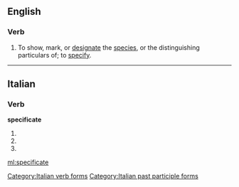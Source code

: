 ==English==

===Verb===
{{en-verb|specificat|ed}}

# {{context|obsolete|transitive}} To show, mark, or [[designate]] the [[species]], or the distinguishing particulars of; to [[specify]].
#: {{rfquotek|Sir M. Hale}}

{{Webster 1913}}

----

==Italian==

===Verb===
'''specificate'''

# {{conjugation of|specificare||2|p|pres|ind|lang=it}}
# {{conjugation of|specificare||2|p|imp|lang=it}}
# {{form of|[[feminine|Feminine]] plural|specificato}}

[[Category:Italian verb forms]]
[[Category:Italian past participle forms]]

[[ml:specificate]]